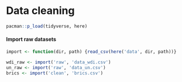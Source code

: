 # Data cleaning

```r
pacman::p_load(tidyverse, here)
```

#### Import raw datasets

```r
import <- function(dir, path) {read_csv(here('data', dir, path))}

wdi_raw <- import('raw', 'data_wdi.csv')
un_raw <- import('raw', 'data_un.csv')
brics <- import('clean', 'brics.csv')
```
